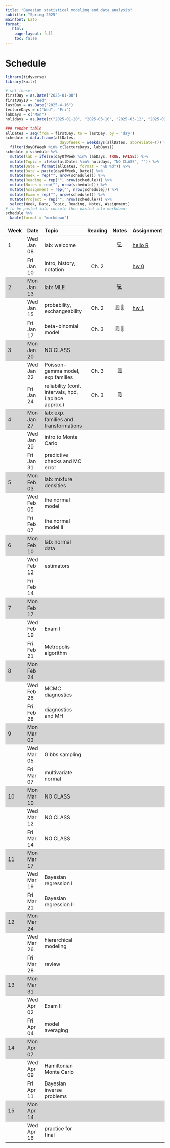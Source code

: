```yaml
---
title: "Bayesian statistical modeling and data analysis"
subtitle: "Spring 2025"
mainfont: Lato
format:
   html: 
    page-layout: full
    toc: false
---
```


# Schedule

```r
library(tidyverse)
library(knitr)
```

```r
# set these:
firstDay = as.Date("2025-01-08")
firstDayID = "Wed"
lastDay = as.Date("2025-4-16")
lectureDays = c("Wed", "Fri")
labDays = c("Mon")
holidays = as.Date(c("2025-01-20", "2025-03-10", "2025-03-12", "2025-03-14"))

### render table
allDates = seq(from = firstDay, to = lastDay, by = 'day')
schedule = data.frame(allDates,
                        dayOfWeek = weekdays(allDates, abbreviate=T)) %>%
  filter(dayOfWeek %in% c(lectureDays, labDays))
schedule = schedule %>%
  mutate(lab = ifelse(dayOfWeek %in% labDays, TRUE, FALSE)) %>%
  mutate(Topic = ifelse(allDates %in% holidays, "NO CLASS", "")) %>%
  mutate(Date = format(allDates, format = "%b %d")) %>%
  mutate(Date = paste(dayOfWeek, Date)) %>%
  mutate(Week = rep("", nrow(schedule))) %>%
  mutate(Reading = rep("", nrow(schedule))) %>%
  mutate(Notes = rep("", nrow(schedule))) %>%
  mutate(Assignment = rep("", nrow(schedule))) %>%
  mutate(Exam = rep("", nrow(schedule))) %>%
  mutate(Project = rep("", nrow(schedule))) %>%
  select(Week, Date, Topic, Reading, Notes, Assignment)
# to be pasted into console then pasted into markdown:
schedule %>%
  kable(format = "markdown")
```

```{=html}
<style>
    .heatMap {
        width: 100%;
        text-align: center;
    }
    .heatMap th {
        word-wrap: break-word;
        text-align: center;
    }
<!--     .heatMap tr:nth-of-type(2n+1) { -->
<!--   background: #FFF; -->
<!-- } -->
    .heatMap tr:nth-of-type(3n) { background: #D3D3D3; }
</style>
```
::: heatMap
| Week | Date       | Topic                                               | Reading |                 Notes                 | Assignment                 |
|:----------|:----------|:------------------|:---------:|:---------:|:----------|
| 1    | Wed Jan 08 | lab: welcome                                        |         |    [💻](/slides/lab0-welcome.html)    | [hello R](/labs/lab0.html) |
|      | Fri Jan 10 | intro, history, notation                            |  Ch. 2  |   | [hw 0](/hw/hw00.html)      |
| 2    | Mon Jan 13 | lab: MLE                                            |         | [💻](/slides/lab1.html)                                           |                            |
|      | Wed Jan 15 | probability, exchangeability                        |  Ch. 2  |   [🗒](/notes/lec01-probability.html)  [📝](/notes/probability-exchangeability-v2.pdf)                                  | [hw 1](/hw/hw01.html)                        |
|      | Fri Jan 17 | beta-binomial model                                 |  Ch. 3  |  [🗒](/notes/lec02-estimation.html) [📝](/notes/beta-binomial-602.pdf)                                     |                            |
| 3    | Mon Jan 20 | NO CLASS                                            |         |                                       |                            |
|      | Wed Jan 22 | Poisson-gamma model, exp families                   |  Ch. 3  |  [🗒](notes/lec03-Poisson-gamma-exp-families.html)                                     |                            |
|      | Fri Jan 24 | reliability (conf. intervals, hpd, Laplace approx.) |  Ch. 3  |   [🗒](/notes/lec04-reliability.html)                                    |                            |
| 4    | Mon Jan 27 | lab: exp. families and transformations              |         |                                       |                            |
|      | Wed Jan 29 | intro to Monte Carlo                                |         |                                       |                            |
|      | Fri Jan 31 | predictive checks and MC error                      |         |                                       |                            |
| 5    | Mon Feb 03 | lab: mixture densities                              |         |                                       |                            |
|      | Wed Feb 05 | the normal model                                    |         |                                       |                            |
|      | Fri Feb 07 | the normal model II                                 |         |                                       |                            |
| 6    | Mon Feb 10 | lab: normal data                                    |         |                                       |                            |
|      | Wed Feb 12 | estimators                                          |         |                                       |                            |
|      | Fri Feb 14 |                                                     |         |                                       |                            |
| 7    | Mon Feb 17 |                                                     |         |                                       |                            |
|      | Wed Feb 19 | Exam I                                 |         |                                       |                            |
|      | Fri Feb 21 | Metropolis algorithm                                |         |                                       |                            |
| 8    | Mon Feb 24 |                                                     |         |                                       |                            |
|      | Wed Feb 26 | MCMC diagnostics                                    |         |                                       |                            |
|      | Fri Feb 28 | diagnostics and MH                                  |         |                                       |                            |
| 9    | Mon Mar 03 |                                                     |         |                                       |                            |
|      | Wed Mar 05 | Gibbs sampling                                      |         |                                       |                            |
|      | Fri Mar 07 | multivariate normal                                 |         |                                       |                            |
| 10   | Mon Mar 10 | NO CLASS                                            |         |                                       |                            |
|      | Wed Mar 12 | NO CLASS                                            |         |                                       |                            |
|      | Fri Mar 14 | NO CLASS                                            |         |                                       |                            |
| 11   | Mon Mar 17 |                                                     |         |                                       |                            |
|      | Wed Mar 19 | Bayesian regression I                               |         |                                       |                            |
|      | Fri Mar 21 | Bayesian regression II                              |         |                                       |                            |
| 12   | Mon Mar 24 |                                                     |         |                                       |                            |
|      | Wed Mar 26 | hierarchical modeling                               |         |                                       |                            |
|      | Fri Mar 28 | review                                              |         |                                       |                            |
| 13   | Mon Mar 31 |                                                     |         |                                       |                            |
|      | Wed Apr 02 | Exam II                                 |         |                                       |                            |
|      | Fri Apr 04 | model averaging                                     |         |                                       |                            |
| 14   | Mon Apr 07 |                                                     |         |                                       |                            |
|      | Wed Apr 09 | Hamiltonian Monte Carlo                             |         |                                       |                            |
|      | Fri Apr 11 | Bayesian inverse problems                           |         |                                       |                            |
| 15   | Mon Apr 14 |                                                     |         |                                       |                            |
|      | Wed Apr 16 | practice for final                                  |         |                                       |                            |
:::

<!-- | Week | Date       | Topic                                               | Reading                                                |                                            Notes                                             | Assignment                 | -->

<!-- |:-----|:-----------|:----------------------------------------------------|--------------------------------------------------------|:--------------------------------------------------------------------------------------------:|:---------------------------| -->

<!-- | 1    | Mon Aug 26 | intro, history, notation                            | Ch. 2                                                  |                                                                                              | [hw 0](/hw/hw00.html)      | -->

<!-- |      | Wed Aug 28 | probability, exchangeability                        | Ch. 2                                                  |       [🗒](/notes/lec01-probability.html) [📝](/notes/Probability-Exchangeability.pdf)        | [hw 1](/hw/hw01.html)      | -->

<!-- |      | Thu Aug 29 | lab: welcome                                        |                                                        |                               [💻](/slides/lab0-welcome.html)                                | [hello R](/labs/lab0.html) | -->

<!-- | 2    | Mon Sep 02 | NO CLASS                                            | Ch. 3                                                  |                                                                                              |                            | -->

<!-- |      | Wed Sep 04 | beta-binomial model                                 | Ch. 3                                                  |               [🗒](/notes/lec02-estimation.html) [📝](/notes/beta-binomial.pdf)               | [hw 2](/hw/hw02.html)      | -->

<!-- |      | Thu Sep 05 | lab: MLE and MAP estimator                          |                                                        |                                   [💻](/slides/lab1.html)                                    |                            | -->

<!-- | 3    | Mon Sep 09 | Poisson-gamma model, exp families                   | Ch. 3                                                  | [🗒](notes/lec03-Poisson-gamma-exp-families.html) [📝](/notes/Poisson-gamma-exp-families.pdf) |                            | -->

<!-- |      | Wed Sep 11 | reliability (conf. intervals, hpd, Laplace approx.) | Ch. 3                                                  |         [🗒](/notes/lec04-reliability.html) [📝](/notes/reliability-handwritten.pdf)          | [hw 3](/hw/hw03.html)      | -->

<!-- |      | Thu Sep 12 | lab: exp. families and transformations              |                                                        |                             [💻](/slides/lab-exp-families.html)                              |                            | -->

<!-- | 4    | Mon Sep 16 | intro to Monte Carlo                                | Ch. 4                                                  |         [🗒](/notes/lec05-introMonteCarlo.html) [📝](/notes/posteriorPredictive.pdf)          |                            | -->

<!-- |      | Wed Sep 18 | predictive checks and MC error                      | Ch. 4                                                  |                       [🗒](/notes/lec06-MonteCarloPredictionError.html)                       | [hw 4](/hw/hw04.html)      | -->

<!-- |      | Thu Sep 19 | lab: mixture densities                              |                                                        |                               [💻](/slides/lab-mixtures.html)                                |                            | -->

<!-- | 5    | Mon Sep 23 | the normal model                                    | Ch. 5                                                  |             [🗒](/notes/lec07-normalModel.html)[📝](/notes/completeTheSquare.pdf)             |                            | -->

<!-- |      | Wed Sep 25 | the normal model II                                 | Ch. 5                                                  |                                 [📝](notes/normalNotes2.pdf)                                 |                            | -->

<!-- |      | Thu Sep 26 | lab: normal data                                    |                                                        |                                [💻](/slides/lab-normal.html)                                 |                            | -->

<!-- | 6    | Mon Sep 30 | review                                              |                                                        |                                                                                              |                            | -->

<!-- |      | Wed Oct 02 | [Exam I](/notes/exam-notes.html)                    |                                                        |                                                                                              |                            | -->

<!-- |      | Thu Oct 03 | NO LAB                                              |                                                        |                                                                                              |                            | -->

<!-- | 7    | Mon Oct 07 | Metropolis algorithm                                | Ch. 10                                                 |                         [🗒](/notes/lec08-Metropolis-algorithm.html)                          |                            | -->

<!-- |      | Wed Oct 09 | MCMC diagnostics                                    | Ch. 6                                                  |                                 [🗒](/notes/lec09-MCMC.html)                                  | [hw 5](/hw/hw05.html)      | -->

<!-- |      | Thu Oct 10 | lab: Metropolis algo.                               |                                                        |                               [💻](/slides/lab9-MH-MCMC.html)                                |                            | -->

<!-- | 8    | Mon Oct 14 | NO CLASS                                            |                                                        |                                                                                              |                            | -->

<!-- |      | Wed Oct 16 | wrap-up diagnostics and MH                          | Ch. 6, 10                                              |                             [📝](notes/ergodicMarkovChains.pdf)                              |                            | -->

<!-- |      | Thu Oct 17 | lab: MCMC and conf. bands                           |                                                        |                               [💻](/slides/lab-conf-band.html)                               |                            | -->

<!-- | 9    | Mon Oct 21 | Gibbs sampling                                      | Ch. 6                                                  |                             [🗒](notes/lec10-gibbs-sampling.html)                             |                            | -->

<!-- |      | Wed Oct 23 | multivariate normal                                 | Ch. 7                                                  |                                  [🗒](notes/lec11-mvn.html)                                   | [hw 6](/hw/hw06.html)      | -->

<!-- |      | Thu Oct 24 | lab: MCMC diagnostics                               |                                                        |                            [💻](slides/lab6-mcmc-d-practice.html)                            |                            | -->

<!-- | 10   | Mon Oct 28 | intro to Bayesian regression                        | Ch. 9                                                  |            [🗒](notes/lec12-regression-intro.html)[📝](notes/intro-regression.pdf)            |                            | -->

<!-- |      | Wed Oct 30 | Bayesian regression II                              | Ch. 9                                                  |                          [🗒](notes/lec13-BayesianRegression2.html)                           | [hw 7](/hw/hw07.html)      | -->

<!-- |      | Thu Oct 31 | lab: rstanarm                                       |                                                        |                                 [💻](slides/lab8-rstan.html)                                 |                            | -->

<!-- | 11   | Mon Nov 04 | estimators                                          | Ch. 5 sec. 4                                           |              [🗒](notes/lec14-estimators.html)[📝](notes/estimator-notes-24.pdf)              |                            | -->

<!-- |      | Wed Nov 06 | hierarchical modeling                               | Ch. 8                                                  |          [🗒](notes/lec15-hierarchical-intro.html)[📝](notes/hierarchical-notes.pdf)          | [hw 8](/hw/hw08.html)      | -->

<!-- |      | Thu Nov 07 | lab: estimators                                     |                                                        |                               [💻](slides/estimator-lab.html)                                |                            | -->

<!-- | 12   | Mon Nov 11 | review                                              |                                                        |                                                                                              |                            | -->

<!-- |      | Wed Nov 13 | [Exam II](/notes/exam-notes.html)                   |                                                        |                                                                                              |                            | -->

<!-- |      | Thu Nov 14 | NO LAB                                              |                                                        |                                                                                              |                            | -->

<!-- | 13   | Mon Nov 18 | priors                                              |                                                        |                                    [🗒](notes/priors.html)                                    |                            | -->

<!-- |      | Wed Nov 20 | Bayesian inverse problems                           | [📖](https://www.pnas.org/doi/10.1073/pnas.2409983121) |                                 [🗒](notes/waterOnMars.html)                                  | [hw 9](/hw/hw09.html)      | -->

<!-- |      | Thu Nov 21 | lab: Bayesian inverse practice                      |                                                        |                          [💻](/slides/BayesianInverseProblem.html)                           |                            | -->

<!-- | 14   | Mon Nov 25 | Hamiltonian Monte Carlo                             | [📖](/readings/readHMC.html)                           |                            [🗒](notes/HamiltonianMonteCarlo.html)                             |                            | -->

<!-- |      | Wed Nov 27 | NO CLASS                                            |                                                        |                                                                                              |                            | -->

<!-- |      | Thu Nov 28 | NO CLASS                                            |                                                        |                                                                                              |                            | -->

<!-- | 15   | Mon Dec 02 | model averaging                                     | Ch. 9 sec. 3                                           |                            [🗒](notes/BayesianModelAveraging.html)                            |                            | -->

<!-- |      | Wed Dec 04 | practice for final                                  |                                                        |                                [🗒](notes/practiceFinal.html)                                 |                            | -->

<!-- |      | Thu Dec 05 | lab: review                                         |                                                        |                                                                                              |                            | -->

<!-- ::: -->
